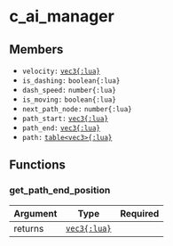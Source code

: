 # c_ai_manager

## Members

- `velocity:` [`vec3{:lua}`](/structs/math/vec3)
- `is_dashing:` `boolean{:lua}`
- `dash_speed:` `number{:lua}`
- `is_moving:` `boolean{:lua}`
- `next_path_node:` `number{:lua}`
- `path_start:` [`vec3{:lua}`](/structs/math/vec3)
- `path_end:` [`vec3{:lua}`](/structs/math/vec3)
- `path:` [`table<vec3>{:lua}`](/structs/math/vec3)

## Functions

### get_path_end_position

| Argument |                Type                | Required |
| :------- | :--------------------------------: | -------: |
| returns  | [`vec3{:lua}`](/structs/math/vec3) |          |
